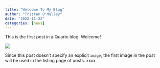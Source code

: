 ```yaml
---
title: "Welcome To My Blog"
author: "Tristan O'Malley"
date: "2022-11-22"
categories: [news]
---
```


This is the first post in a Quarto blog. Welcome!

![](thumbnail.jpg)

Since this post doesn't specify an explicit `image`, the first image in the post will be used in the listing page of posts. xxxx 
